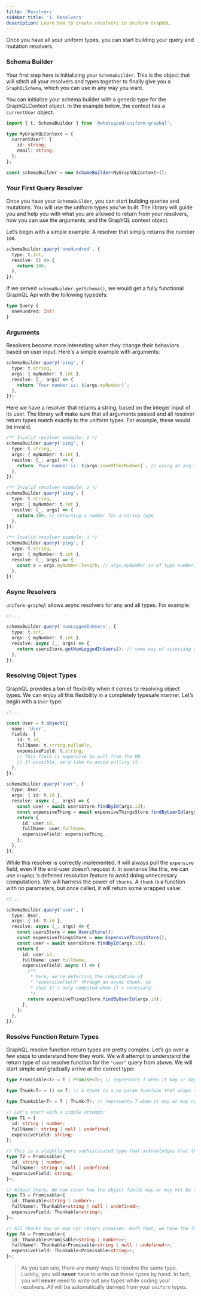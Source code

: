 ```yaml
---
title: 'Resolvers'
sidebar_title: '1. Resolvers'
description: Learn how to create resolvers in Uniform GraphQL.
---
```


<!-- TODO: break the text blocks and make them more readable -->
<!-- TODO: codeblock all technical terms -->

<!-- TODO: break the code blocks into smaller ones and explain them. -->

Once you have all your uniform types, you can start building your query and mutation resolvers.

### Schema Builder

Your first step here is initializing your `SchemaBuilder`. This is the object that will stitch all your resolvers and types together to finally give you a `GraphQLSchema`, which you can use in any way you want.

You can initialize your schema builder with a generic type for the GraphQLContext object. In the example below, the context has a `currentUser` object.

```ts
import { t, SchemaBuilder } from '@whatsgood/uniform-graphql';

type MyGraphQLContext = {
  currentUser?: {
    id: string;
    email: string;
  };
};

const schemaBuilder = new SchameBuilder<MyGraphQLContext>();
```

### Your First Query Resolver

Once you have your `SchemaBuilder`, you can start building queries and mutations. You will use the uniform types you've built. The library will guide you and help you with what you are allowed to return from your resolvers, how you can use the arguments, and the GraphQL context object.

Let’s begin with a simple example: A resolver that simply returns the number `100`.

```ts
schemaBuilder.query('oneHundred', {
  type: t.int,
  resolve: () => {
    return 100;
  },
});
```

If we served `schemaBuilder.getSchema()`, we would get a fully functional GraphQL Api with the following typedefs:

```graphql
type Query {
  oneHundred: Int!
}
```

### Arguments

Resolvers become more interesting when they change their behaviors based on user input. Here's a simple example with arguments:

```ts
schemaBuilder.query('ping', {
  type: t.string,
  args: { myNumber: t.int },
  resolve: (_, args) => {
    return `Your number is: ${args.myNumber}`;
  },
});
```

Here we have a resolver that returns a string, based on the integer input of its user. The library will make sure that all arguments passed and all resolver return types match exactly to the uniform types. For example, these would be invalid.

```ts
/** Invalid resolver example: 1 */
schemaBuilder.query('ping', {
  type: t.string,
  args: { myNumber: t.int },
  resolve: (_, args) => {
    return `Your number is: ${args.someOtherNumber}`; // using an arg that doesnt exist
  },
});

/** Invalid resolver example: 2 */
schemaBuilder.query('ping', {
  type: t.string,
  args: { myNumber: t.int },
  resolve: (_, args) => {
    return 100; // returning a number for a string type
  },
});

/** Invalid resolver example: 3 */
schemaBuilder.query('ping', {
  type: t.string,
  args: { myNumber: t.int },
  resolve: (_, args) => {
    const a = args.myNumber.length; // args.myNumber is of type number, where .length doesnt exist
  },
});
```

### Async Resolvers

`uniform-graphql` allows async resolvers for any and all types. For example:

```ts
//...

schemaBuilder.query('numLoggedInUsers', {
  type: t.int,
  args: { myNumber: t.int },
  resolve: async (_, args) => {
    return usersStore.getNumLoggedInUsers(); // some way of accessing a database
  },
});
```

### Resolving Object Types

GraphQL provides a ton of flexibility when it comes to resolving object types. We can enjoy all this flexibility in a completely typesafe manner. Let’s begin with a `User` type:

```ts
//...

const User = t.object({
  name: 'User',
  fields: {
    id: t.id,
    fullName: t.string.nullable,
    expensiveField: t.string,
    // This field is expensive to pull from the DB.
    // If possible, we’d like to avoid pulling it.
  },
});

schemaBuilder.query('user', {
  type: User,
  args: { id: t.id },
  resolve: async (_, args) => {
    const user = await usersStore.findById(args.id);
    const expensiveThing = await expensiveThingsStore.findByUserId(args.id);
    return {
      id: user.id,
      fullName: user.fullName,
      expensiveField: expensiveThing,
    };
  },
});
```

While this resolver is correctly implemented, it will always pull the `expensive` field, even if the end-user doesn’t request it. In scenarios like this, we can use `GraphQL`'s deferred resolution feature to avoid doing unnecessary computations. We will harness the power of `thunks`. A `thunk` is a function with no parameters, but once called, it will return some wrapped value:

```ts
//...

schemaBuilder.query('user', {
  type: User,
  args: { id: t.id },
  resolve: async (_, args) => {
    const usersStore = new UsersStore();
    const expensiveThingsStore = new ExpensiveThingsStore();
    const user = await usersStore.findById(args.id);
    return {
      id: user.id,
      fullName: user.fullName,
      expensiveField: async () => {
        /**
         * here, we're deferring the computation of
         * "expensiveField" through an async thunk, so
         * that it’s only computed when it's necessary.
         */
        return expensiveThingsStore.findByUserId(args.id);
      },
    };
  },
});
```

### Resolve Function Return Types

GraphQL resolve function return types are pretty complex. Let’s go over a few steps to understand how they work. We will attempt to understand the return type of our resolve function for the `"user"` query from above. We will start simple and gradually arrive at the correct type:

```ts
type Promisable<T> = T | Promise<T>; // represents T when it may or may not be wrapped in a promise

type Thunk<T> = () => T; // a thunk is a no-param function that wraps a value

type Thunkable<T> = T | Thunk<T>; // represents T when it may or may not be wrapped inside a thunk

// Let’s start with a simple attempt:
type T1 = {
  id: string | number;
  fullName?: string | null | undefined;
  expensiveField: string;
};

// This is a slightly more sophisticated type that acknowledges that the result may or may not be a promise
type T2 = Promisable<{
  id: string | number;
  fullName?: string | null | undefined;
  expensiveField: string;
}>;

// Almost there. We now cover how the object fields may or may not be thunks
type T3 = Promisable<{
  id: Thunkable<string | number>;
  fullName?: Thunkable<string | null | undefined>;
  expensiveField: Thunkable<string>;
}>;

// All thunks may or may not return promises. With that, we have the fully realized return type for our resolver
type T4 = Promisable<{
  id: Thunkable<Promisable<string | number>>;
  fullName?: Thunkable<Promisable<string | null | undefined>>;
  expensiveField: Thunkable<Promisable<string>>;
}>;
```

> As you can see, there are many ways to resolve the same type. Luckily, you will **never** have to write out these types by hand. In fact, you will **never** need to write out any types while coding your resolvers. All will be automatically derived from your `uniform` types.
